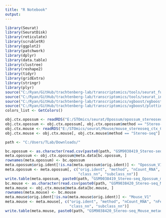 ```yaml
---
title: "R Notebook"
output: 
---
```


```r

library(Seurat)
library(SeuratDisk)
library(reticulate)
library(scrubletR)
library(ggplot2)
library(patchwork)
library(dplyr)
library(data.table)
library(clustree)
library(reshape2)
library(tidyr)
library(gridExtra)
library(stringr)
library(plyr)
source("C:/Ryan/GitHub/trachtenberg-lab/transcriptomics/tools/seurat_functions.R")
source("C:/Ryan/GitHub/trachtenberg-lab/transcriptomics/tools/seurat_integration_functions.R")
source("C:/Ryan/GitHub/trachtenberg-lab/transcriptomics/xgboost/xgboost_train.R")
source("C:/Ryan/GitHub/trachtenberg-lab/transcriptomics/xgboost/plottingFxns.R")
colors_list <- GetColors()

obj.ctx.opossum <- readRDS("E:/STOmics/seurat/Opossum/opossum_stereoseq_ctx_COLs_EXT_integrated.rds")
obj.ctx.opossum <- obj.ctx.opossum[, obj.ctx.opossum$method == "Stereo-seq"]
obj.ctx.mouse <- readRDS("E:/STOmics/seurat/Mouse/mouse_stereoseq_ctx_COLs_integrated.rds")
obj.ctx.mouse <- obj.ctx.mouse[, obj.ctx.mouse$method == "Stereo-seq"]

```


```r

path <- "C:/Users/TLab/Downloads/"

bc.opossum <- as.character(read.csv(paste0(path, "GSM9038419_Stereo-seq_Opossum_barcodes.tsv.gz"), sep = "\t", header = F)$V1)
meta.opossum <- obj.ctx.opossum@meta.data[bc.opossum, ]
rownames(meta.opossum) <- bc.opossum
meta.opossum$orig.ident[!is.na(meta.opossum$orig.ident)] <- "Opossum_V1"
meta.opossum <- meta.opossum[, c("orig.ident", "method", "nCount_RNA", "nFeature_RNA", "sample", "nCount_SCT", "nFeature_SCT", "SCT_snn_res.1", "seurat_clusters", 
                                 "class_nn", "subclass_nn")]
write.table(meta.opossum, paste0(path, "GSM9038419_Stereo-seq_Opossum_metadata.tsv"), sep = "\t")
bc.mouse <- as.character(read.csv(paste0(path, "GSM9038420_Stereo-seq_Mouse_barcodes.tsv.gz"), sep = "\t", header = F)$V1)
meta.mouse <- obj.ctx.mouse@meta.data[bc.mouse, ]
rownames(meta.mouse) <- bc.mouse
meta.mouse$orig.ident[!is.na(meta.mouse$orig.ident)] <- "Mouse_V1"
meta.mouse <- meta.mouse[, c("orig.ident", "method", "nCount_RNA", "nFeature_RNA", "sample", "nCount_SCT", "nFeature_SCT", "SCT_snn_res.1", "seurat_clusters", 
                             "class_nn", "subclass_nn")]
write.table(meta.mouse, paste0(path, "GSM9038420_Stereo-seq_Mouse_metadata.tsv"), sep = "\t")

```


